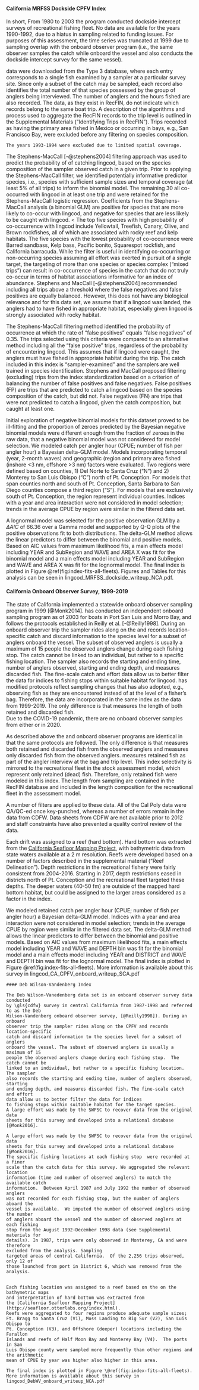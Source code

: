 
#### California MRFSS Dockside CPFV Index

In short,
From 1980 to 2003 the \gls{mrfss} program conducted dockside intercept surveys of 
recreational \gls{cpfv} fishing fleet. No \gls{mrfss} \gls{cpue} data are available for the years 
1990-1992, due to a hiatus in sampling related to funding issues. 
For purposes of this assessment, the \gls{mrfss} time series was truncated at 1999 due 
to sampling overlap with the 
onboard observer program (i.e., the same observer samples the catch while 
onboard the vessel and also conducts the dockside intercept survey for 
the same vessel). 

\Gls{mrfss} data were downloaded from the \gls{recfin} Type 3 database, where
each entry corresponds to a 
single fish examined by a sampler at a particular survey site. Since only a 
subset of the catch may be sampled, each record also 
identifies the total number of that species possessed by the group of anglers 
being interviewed.  The number of anglers and the hours fished are also recorded. 
The data, as they exist in RecFIN, do not indicate which records 
belong to the same boat trip. A description of the algorithms and process used to 
aggregate the RecFIN records to the trip level is outlined in the Supplemental Materials 
(“Identifying Trips in RecFIN”).
Trips recorded as having the primary area fished in Mexico or occurring in bays, e.g., 
San Francisco Bay, were excluded before any filtering on species composition.
```asis
The years 1993-1994 were excluded due to limited spatial coverage.
```
The Stephens-MacCall [-@stephens2004] filtering approach was used to predict the 
probability of of catching lingcod, based 
on the species composition of the sampler observed catch in a given trip. Prior 
to applying the Stephens-MacCall filter, we identified potentially informative 
predictor species, i.e., species with sufficient sample sizes and temporal coverage 
(at least 5\% of all trips) to inform the binomial model.  The remaining 
30 all co-occurred with lingcod in at least one trip 
and were retained for the Stephens-MacCall logistic regression. Coefficients 
from the Stephens-MacCall analysis (a binomial GLM) are positive 
for species that are more likely to co-occur with lingcod, 
and negative for species that are less likely to be caught with lingcod.
<<!-- to do reference this (Figure \@ref(fig:fig-sm-mrfss))-->
The top five species with high probability of co-occurrence with lingcod include
Yellowtail, Treefish, Canary, Olive, and Brown rockfishes, all of which are associated with rocky reef and kelp 
habitats. The five species with the lowest probability of co-occurrence were 
Barred sandbass, Kelp bass, Pacific bonito, Squarespot rockfish, and California barracuda.
While the filter is useful in identifying co-occurring or non-occurring species 
assuming all effort was exerted in pursuit of a single target, the targeting of 
more than one species or species complex ("mixed trips") can result in co-occurrence of species in the catch 
that do not truly co-occur in terms of habitat
associations informative for an index of abundance. Stephens and MacCall 
[-@stephens2004] recommended including all trips above a threshold where the 
false negatives and false positives are equally balanced.  However, this does 
not have any biological relevance and for this data set, we assume that if a 
lingcod was landed, the anglers had to have fished in appropriate habitat, 
especially given lingcod is strongly associated with rocky habitat.

The Stephens-MacCall filtering method identified the probability of occurrence 
at which the rate of "false 
positives" equals "false negatives" of 0.35. The 
trips selected using this criteria were compared to an alternative method 
including all the "false positive" trips, regardless of the probability of 
encountering lingcod. 
This assumes that if lingcod were caught, the anglers must have fished in 
appropriate habitat during the trip. The catch included in this index is 
"sampler-examined" and the samplers are well trained in species identification.
Stephens and MacCall proposed filtering (excluding) trips from the index 
standardization based on a criterion of balancing the number of false positives 
and false negatives. False positives (FP) are trips that are predicted to catch 
a lingcod based on the species composition of the catch, but did not. False 
negatives (FN) are trips that were not predicted to catch a lingcod, given the 
catch composition, but caught at least one. 

Initial exploration of negative binomial models for this dataset proved to be 
ill-fitting and the proportion of zeroes predicted by the Bayesian negative binomial 
models were different enough from the fraction of zeroes in the raw data, that 
a negative binomial model was not considered for model selection. We modeled catch 
per angler hour (CPUE; number of fish per angler hour) a Bayesian delta-GLM model. 
Models incorporating temporal (year, 2-month waves) 
and geographic (region and primary area fished (inshore <3 nm, offshore >3 nm) 
factors were evaluated. Two regions were defined based on counties, 1) Del Norte 
to Santa Cruz ("N") and 2) Monterey to San Luis Obispo ("C") north of Pt. Conception. 
For models that span counties north and south of Pt. Conception, Santa Barbara to 
San Diego counties compose a third region ("S"). For models that are exclusively south 
of Pt. Conception, the region represent individual counties. Indices with a year 
and area interaction were not considered in model selection; trends in the average 
CPUE by region were similar in the filtered data set.

A lognormal model  was 
selected for the positive observation GLM by 
a $\Delta AIC$ of 66.36 over a Gamma model and supported by Q-Q plots of the positive observations fit to both distributions.
The delta-GLM
method allows the linear predictors to differ between the binomial and positive models.
Based on AIC values from maximum likelihood fits,
a main effects model including 
YEAR and SubRegion and WAVE and AREA X 
was fit for the binomial model and a main 
effects model including 
YEAR and SubRegion and WAVE and AREA X 
was fit for the lognormal model.
The final index is plotted in Figure \@ref(fig:index-fits-all-fleets).
Figures and Tables for this analysis can be seen in
lingcod_MRFSS_dockside_writeup_NCA.pdf.

#### California Onboard Observer Survey, 1999-2019

The state of California implemented a statewide onboard observer sampling 
program in 1999 [@Monk2014]. 
\Gls{calpoly} has conducted an independent onboard sampling 
program as of 2003 for boats in Port San Luis and Morro Bay, and follows 
the protocols established in Reilly et al. [-@Reilly1998]. 
During an onboard observer trip the sampler rides along on the \gls{cpfv} and records 
location-specific catch and discard information to the species level for a subset 
of anglers onboard the vessel. The subset of observed anglers is usually a 
maximum of 15 people the observed anglers change during each fishing stop. 
The catch cannot be linked to an individual, but rather 
to a specific fishing location.  The sampler also records the starting and 
ending time, number of anglers observed, starting and ending depth, and measures 
discarded fish. The fine-scale catch and effort data allow us to better filter 
the data for indices to fishing stops within suitable habitat for lingcod. 
\gls{calpoly} has modified protocols  reflect sampling changes that \gls{cdfw} 
has also adopted, e.g., observing fish as they are encountered instead of at 
the level of a fisher’s bag. Therefore, the \gls{calpoly} data are incorporated in 
the same index as the \gls{cdfw} data from 1999-2019.  The only difference is that 
\gls{calpoly} measures the length of both retained and discarded fish.  
Due to the COVID-19 pandemic, there are no onboard observer samples from either 
\gls{cdfw} or \gls{calpoly} in 2020.

As described above the \gls{cdfw} and \gls{calpoly} onboard observer programs are identical 
in that the same protocols are followed.  The only difference is that \gls{calpoly}
measures both retained and discarded fish from the observed anglers and \gls{cdfw}
measures only discarded fish from the observed anglers. \gls{cdfw} measures retained 
fish as part of the angler interview at the bag and trip level. This index 
selectivity is mirrored to the recreational 
fleet in the stock assessment model, which represent only retained (dead) 
fish.  Therefore, only retained fish were modeled in this index. The length 
from \gls{cdfw} sampling are contained in the RecFIN database and included in the 
length composition for the recreational fleet in the assessment model. 

A number of filters are applied to these data.  All of the Cal Poly data were 
QA/QC-ed once key-punched, whereas a number of errors remain in the 
data from CDFW.  Data sheets from CDFW are not available prior to 2012 and 
staff constraints have also prevented a quality control review of the data. 

Each drift was assigned to a reef (hard bottom). Hard bottom was extracted from 
the [California Seafloor Mapping Project](http://seafloor.otterlabs.org/index.html), 
with bathymetric data from state waters available at a 2 m resolution.  Reefs were 
developed based on a number of factors described in the supplemental material 
("Reef Delineation"). Depth restrictions in the recreational fishery were fairly 
consistent from 2004-2016. Starting in 2017, depth restrictions eased in districts 
north of Pt. Conception and the recreational fleet targeted these depths. The deeper waters (40-50 fm) are 
outside of the mapped hard bottom habitat, but could be assigned to the larger 
areas considered as a factor in the index.

We modeled retained catch per angler hour (CPUE; number of fish per angler hour) 
a Bayesian delta-GLM model.  Indices with a year and area interaction were not 
considered in model selection; trends in the average CPUE by region were similar 
in the filtered data set.
The delta-GLM
method allows the linear predictors to differ between the binomial and positive models.
Based on AIC values from maximum likelihood fits, 
a main effects model including 
YEAR and WAVE and DEPTH bin 
was fit for the binomial model and a main 
effects model including 
YEAR and DISTRICT and WAVE and DEPTH bin 
was fit for the lognormal model.
The final index is plotted in Figure \@ref(fig:index-fits-all-fleets).
More information is available about this survey in
lingcod_CA_CPFV_onboard_writeup_SCA.pdf


```asis
#### Deb Wilson-Vandenberg Index

The Deb Wilson-Vanedenberg data set is an onboard observer survey data conducted 
by \gls{cdfw} survey in central California from 1987-1998 and referred to as the Deb 
Wilson-Vandenberg onboard observer survey, [@Reilly1998]). During an onboard 
observer trip the sampler rides along on the CPFV and records location-specific 
catch and discard information to the species level for a subset of anglers 
onboard the vessel. The subset of observed anglers is usually a maximum of 15 
people the observed anglers change during each fishing stop.  The catch cannot be 
linked to an individual, but rather to a specific fishing location.  The sampler 
also records the starting and ending time, number of anglers observed, starting 
and ending depth, and measures discarded fish. The fine-scale catch and effort 
data allow us to better filter the data for indices 
to fishing stops within suitable habitat for the target species.
A large effort was made by the SWFSC to recover data from the original data 
sheets for this survey and developed into a relational database [@Monk2016]. 

A large effort was made by the SWFSC to recover data from the original data 
sheets for this survey and developed into a relational database [@Monk2016]. 
The specific fishing locations at each fishing stop  were recorded at a finer 
scale than the catch data for this survey. We aggregated the relevant location 
information (time and number of observed anglers) to match the available catch 
information.  Between April 1987 and July 1992 the number of observed anglers 
was not recorded for each fishing stop, but the number of anglers aboard the 
vessel is available.  We imputed the number of observed anglers using the number 
of anglers aboard the vessel and the number of observed anglers at each fishing 
stop from the August 1992-December 1998 data (see Supplemental materials for 
details). In 1987, trips were only observed in Monterey, CA and were therefore 
excluded from the analysis. Sampling 
targeted areas of central California.  Of the 2,256 trips observed, only 12 of 
those launched from port in District 6, which was removed from the analysis.


Each fishing location was assigned to a reef based on the on the bathymetric maps 
and interpretation of hard bottom was extracted from 
the [California Seafloor Mapping Project](http://seafloor.otterlabs.org/index.html).
Reefs were aggregated to four regions produce adequate sample sizes; 
Ft. Bragg to Santa Cruz (V1), Moss Landing to Big Sur (V2), San Luis Obispo to 
Pt. Conception (V3), and Offshore (deeper) locations including the Farallon 
Islands and reefs of Half Moon Bay and Monterey Bay (V4).  The ports in San 
Luis Obispo county were sampled more frequently than other regions and the arithmetic 
mean of CPUE by year was higher also higher in this area.

The final index is plotted in Figure \@ref(fig:index-fits-all-fleets).
More information is available about this survey in
lingcod_DebWV_onboard_writeup_NCA.pdf
```